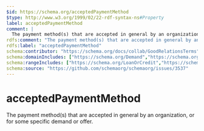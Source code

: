 ```yaml
---
$id: https://schema.org/acceptedPaymentMethod
$type: http://www.w3.org/1999/02/22-rdf-syntax-ns#Property
label: acceptedPaymentMethod
comment: |
  The payment method(s) that are accepted in general by an organization, or for some specific demand or offer.
rdfs:comment: "The payment method(s) that are accepted in general by an organization, or for some specific demand or offer."
rdfs:label: "acceptedPaymentMethod"
schema:contributor: "https://schema.org/docs/collab/GoodRelationsTerms"
schema:domainIncludes: ["https://schema.org/Demand","https://schema.org/Organization","https://schema.org/Offer"]
schema:rangeIncludes: ["https://schema.org/LoanOrCredit","https://schema.org/Text","https://schema.org/PaymentMethod"]
schema:source: "https://github.com/schemaorg/schemaorg/issues/3537"
---
```


# acceptedPaymentMethod

The payment method(s) that are accepted in general by an organization, or for some specific demand or offer.

